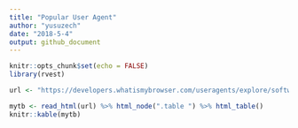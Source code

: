 ```yaml
---
title: "Popular User Agent"
author: "yusuzech"
date: "2018-5-4"
output: github_document
---
```



```r
knitr::opts_chunk$set(echo = FALSE)
library(rvest)
```

```r
url <- "https://developers.whatismybrowser.com/useragents/explore/software_type_specific/web-browser/1"

mytb <- read_html(url) %>% html_node(".table ") %>% html_table()
knitr::kable(mytb)
```